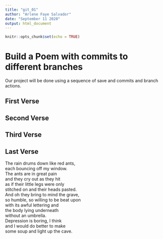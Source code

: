 ```yaml
---
title: "git_01"
author: "Arlene Faye Salvador"
date: "September 11 2020"
output: html_document
---
```


```r
knitr::opts_chunk$set(echo = TRUE)
```
# Build a Poem with commits to different branches
Our project will be done using a sequence of save and commits and branch actions.
<!-- Do not modify or change any text in "!--" bracketed areas such as this --- these are instructions to
you, if you change any of this the git program will notice it and compromise your git merging strategy !-->

## First Verse 
<!--Put the first five lines of a poem by Lewis Carrol in this section!-->

## Second Verse
<!--Put the first five lines of a poem by Robert Frost here!-->

## Third Verse
<!--Put the first two verses of The Walrus and the Carpenter here!-->

## Last Verse
<!--Put a short poem of your choice 8-20 lines,here!-->
The rain drums down like red ants,  
each bouncing off my window.  
The ants are in great pain  
and they cry out as they hit  
as if their little legs were only  
stitched on and their heads pasted.  
And oh they bring to mind the grave,  
so humble, so willing to be beat upon  
with its awful lettering and  
the body lying underneath  
without an umbrella.  
Depression is boring, I think  
and I would do better to make  
some soup and light up the cave.